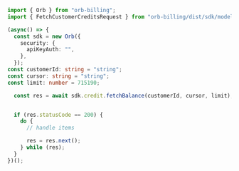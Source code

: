 ```typescript FetchBalance.ts
import { Orb } from "orb-billing";
import { FetchCustomerCreditsRequest } from "orb-billing/dist/sdk/models/operations";

(async() => {
  const sdk = new Orb({
    security: {
      apiKeyAuth: "",
    },
  });
const customerId: string = "string";
const cursor: string = "string";
const limit: number = 715190;

  const res = await sdk.credit.fetchBalance(customerId, cursor, limit);


  if (res.statusCode == 200) {
    do {
      // handle items

      res = res.next();
    } while (res);
  }
})();
```

